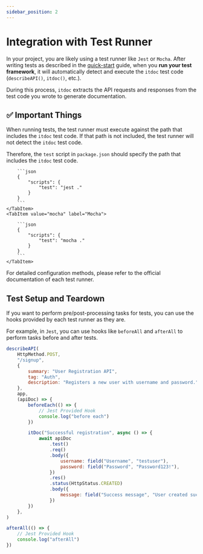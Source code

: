 ```yaml
---
sidebar_position: 2
---
```



# Integration with Test Runner

In your project, you are likely using a test runner like `Jest` or `Mocha`. After writing tests as
described in the [quick-start](quick-start) guide, when you **run your test framework**, it will
automatically detect and execute the `itdoc` test code (`describeAPI()`, `itdoc()`, etc.).

During this process, `itdoc` extracts the API requests and responses from the test code you wrote to
generate documentation.

## ✅ Important Things

When running tests, the test runner must execute against the path that includes the `itdoc` test
code. If that path is not included, the test runner will not detect the `itdoc` test code.

Therefore, the `test` script in `package.json` should specify the path that includes the `itdoc`
test code.

<Tabs>
    <TabItem value="jest" label="Jest" default>

        ```json
        {
            "scripts": {
                "test": "jest ."
            }
        }
        ```
    </TabItem>
    <TabItem value="mocha" label="Mocha">

        ```json
        {
            "scripts": {
                "test": "mocha ."
            }
        }
        ```
    </TabItem>

</Tabs>

For detailed configuration methods, please refer to the official documentation of each test runner.

## Test Setup and Teardown

If you want to perform pre/post-processing tasks for tests, you can use the hooks provided by each
test runner as they are.

For example, in `Jest`, you can use hooks like `beforeAll` and `afterAll` to perform tasks before
and after tests.

```js
describeAPI(
    HttpMethod.POST,
    "/signup",
    {
        summary: "User Registration API",
        tag: "Auth",
        description: "Registers a new user with username and password.",
    },
    app,
    (apiDoc) => {
        beforeEach(() => {
            // Jest Provided Hook
            console.log("before each")
        })

        itDoc("Successful registration", async () => {
            await apiDoc
                .test()
                .req()
                .body({
                    username: field("Username", "testuser"),
                    password: field("Password", "Password123!"),
                })
                .res()
                .status(HttpStatus.CREATED)
                .body({
                    message: field("Success message", "User created successfully"),
                })
        })
    },
)

afterAll(() => {
    // Jest Provided Hook
    console.log("afterAll")
})
```
